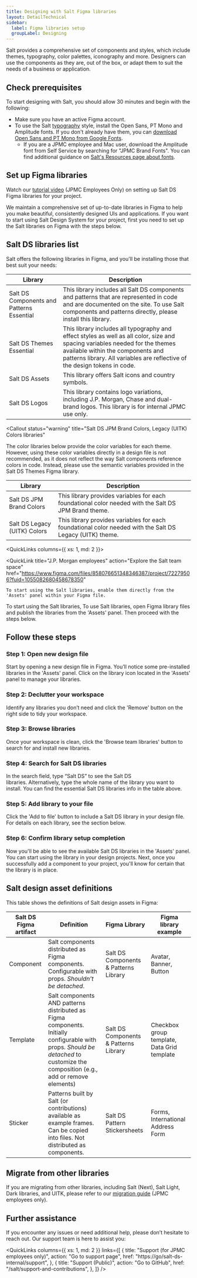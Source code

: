 ```yaml
---
title: Designing with Salt Figma libraries
layout: DetailTechnical
sidebar:
  label: Figma libraries setup
  groupLabel: Designing
---
```


Salt provides a comprehensive set of components and styles, which include themes, typography, color palettes, iconography and more. Designers can use the components as they are, out of the box, or adapt them to suit the needs of a business or application.

## Check prerequisites

To start designing with Salt, you should allow 30 minutes and begin with the following:

- Make sure you have an active Figma account.
- To use the Salt [typography](/salt/foundations/typography) style, install the Open Sans, PT Mono and Amplitude fonts. If you don't already have them, you can [download Open Sans and PT Mono from Google Fonts](https://fonts.google.com/share?selection.family=Open+Sans:ital,wght@0,300;0,400;0,500;0,600;0,700;0,800;1,300;1,400;1,500;1,600;1,700;1,800|PT+Mono).
  - If you are a JPMC employee and Mac user, download the Amplitude font from Self Service by searching for "JPMC Brand Fonts". You can find additional guidance on [Salt's Resources page about fonts](https://go/salt-ds/resources/index).

## Set up Figma libraries

Watch our [tutorial video](https://go/salt-ds/content/insights/tutorials/20250109-saltds-figma-getting-started) (JPMC Employees Only) on setting up Salt DS Figma libraries for your project.

We maintain a comprehensive set of up-to-date libraries in Figma to help you make beautiful, consistently designed UIs and applications. If you want to start using Salt Design System for your project, first you need to set up the Salt libraries on Figma with the steps below.

## Salt DS libraries list

Salt offers the following libraries in Figma, and you'll be installing those that best suit your needs:

| Library                                              | Description                                                                                                                                                                                                                                    |
| ---------------------------------------------------- | ---------------------------------------------------------------------------------------------------------------------------------------------------------------------------------------------------------------------------------------------- |
| Salt DS Components and Patterns <Tag>Essential</Tag> | This library includes all Salt DS components and patterns that are represented in code and are documented on the site. To use Salt components and patterns directly, please install this library.                                              |
| Salt DS Themes <Tag>Essential</Tag>                  | This library includes all typography and effect styles as well as all color, size and spacing variables needed for the themes available within the components and patterns library. All variables are reflective of the design tokens in code. |
| Salt DS Assets                                       | This library offers Salt icons and country symbols.                                                                                                                                                                                            |
| Salt DS Logos                                        | This library contains logo variations, including J.P. Morgan, Chase and dual-brand logos. This library is for internal JPMC use only.                                                                                                          |

<Callout
  status="warning"
  title="Salt DS JPM Brand Colors, Legacy (UITK) Colors libraries"
>
  The color libraries below provide the color variables for each theme. However,
  using these color variables directly in a design file is not recommended, as
  it does not reflect the way Salt components reference colors in code. Instead,
  please use the semantic variables provided in the Salt DS Themes Figma
  library.
</Callout>

| Library                      | Description                                                                                              |
| ---------------------------- | -------------------------------------------------------------------------------------------------------- |
| Salt DS JPM Brand Colors     | This library provides variables for each foundational color needed with the Salt DS JPM Brand theme.     |
| Salt DS Legacy (UITK) Colors | This library provides variables for each foundational color needed with the Salt DS Legacy (UITK) theme. |

<QuickLinks columns={{ xs: 1, md: 2 }}>

  <QuickLink
    title="J.P. Morgan employees"
    action="Explore the Salt team space"
    href="https://www.figma.com/files/858076651348346387/project/72279506?fuid=1055082680458678350"
  >
    To start using the Salt libraries, enable them directly from the 'Assets' panel within your Figma file.
  </QuickLink>
  <QuickLink
    title="Community users"
    action="Explore the Community"
    href="https://www.figma.com/@jpmorgan_salt"
  >
    To start using the Salt libraries,  To use Salt libraries, open Figma library files and publish the libraries from the 'Assets' panel. Then proceed with the steps below.
  </QuickLink>
</QuickLinks>

## Follow these steps

### Step 1: Open new design file

Start by opening a new design file in Figma. You’ll notice some pre-installed libraries in the 'Assets' panel. Click on the library icon located in the 'Assets' panel to manage your libraries.

<Diagram
  src="/img/design-getting-started/get-started-step1.png"
  srcDark="/img/design-getting-started/get-started-step1-dark.png"
  alt="Screenshot of navigating to Figma assets panel"
  border
  background="secondary"
/>

### Step 2: Declutter your workspace

Identify any libraries you don’t need and click the 'Remove' button on the right side to tidy your workspace.

<Diagram
  src="/img/design-getting-started/get-started-step2.png"
  srcDark="/img/design-getting-started/get-started-step2-dark.png"
  alt="Screenshot of decluttering workspace"
  border
  background="secondary"
/>

### Step 3: Browse libraries

Once your workspace is clean, click the 'Browse team libraries' button to search for and install new libraries.

<Diagram
  src="/img/design-getting-started/get-started-step3.png"
  srcDark="/img/design-getting-started/get-started-step3-dark.png"
  alt="Screenshot of clicking Browse team libraries button"
  border
  background="secondary"
/>

### Step 4: Search for Salt DS libraries

In the search field, type “Salt DS” to see the Salt DS libraries. Alternatively, type the whole name of the library you want to install. You can find the essential Salt DS libraries info in the table above.

<Diagram
  src="/img/design-getting-started/get-started-step4.png"
  srcDark="/img/design-getting-started/get-started-step4-dark.png"
  alt="Screenshot of searching Salt DS libraries"
  border
  background="secondary"
/>

### Step 5: Add library to your file

Click the 'Add to file' button to include a Salt DS library in your design file. For details on each library, see the section below.

<Diagram
  src="/img/design-getting-started/get-started-step5.png"
  srcDark="/img/design-getting-started/get-started-step5-dark.png"
  alt="Screenshot of clicking Add to file button"
  border
  background="secondary"
/>

### Step 6: Confirm library setup completion

Now you'll be able to see the available Salt DS libraries in the 'Assets' panel. You can start using the library in your design projects. Next, once you successfully add a component to your project, you'll know for certain that the library is in place.

<Diagram
  src="/img/design-getting-started/get-started-step6.png"
  srcDark="/img/design-getting-started/get-started-step6-dark.png"
  alt="Screenshot of Salt DS components and Patterns library has been installed on assets panel"
  border
  background="secondary"
/>

## Salt design asset definitions

This table shows the definitions of Salt design assets in Figma:

| Salt DS Figma artifact | Definition                                                                                                                                                                        | Figma Library                         | Figma library example                       |
| ---------------------- | --------------------------------------------------------------------------------------------------------------------------------------------------------------------------------- | ------------------------------------- | ------------------------------------------- |
| Component              | Salt components distributed as Figma components. Configurable with props. _Shouldn't be detached_.                                                                                | Salt DS Components & Patterns Library | Avatar, Banner, Button                      |
| Template               | Salt components AND patterns distributed as Figma components. Initially configurable with props. _Should be detached_ to customize the composition (e.g., add or remove elements) | Salt DS Components & Patterns Library | Checkbox group template, Data Grid template |
| Sticker                | Patterns built by Salt (or contributions) available as example frames. Can be copied into files. Not distributed as components.                                                   | Salt DS Pattern Stickersheets         | Forms, International Address Form           |

## Migrate from other libraries

If you are migrating from other libraries, including Salt (Next), Salt Light, Dark libraries, and UITK, please refer to our [migration guide](https://go/salt-ds-internal/product/migration-strategies/salt-ds-figma-libraries/index) (JPMC employees only).

## Further assistance

If you encounter any issues or need additional help, please don’t hesitate to reach out. Our support team is here to assist you:

<QuickLinks
  columns={{ xs: 1, md: 2 }}
  links={[
    {
      title: "Support (for JPMC employees only)",
      action: "Go to support page",
      href: "https://go/salt-ds-internal/support",
    },
    {
      title: "Support (Public)",
      action: "Go to GitHub",
      href: "/salt/support-and-contributions",
    },
  ]}
/>

